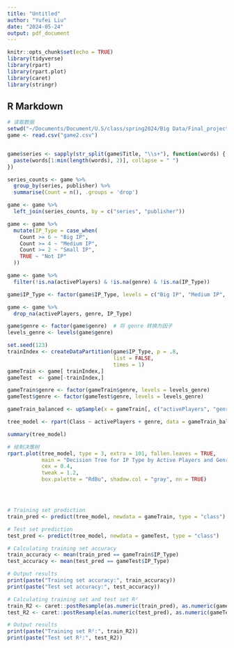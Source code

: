 ```yaml
---
title: "Untitled"
author: "Yufei Liu"
date: "2024-05-24"
output: pdf_document
---
```


```r
knitr::opts_chunk$set(echo = TRUE)
library(tidyverse)
library(rpart)
library(rpart.plot)
library(caret)
library(stringr)
```

## R Markdown

```r
# 读取数据
setwd("~/Documents/Document/U.S/class/spring2024/Big Data/Final_project")
game <- read.csv("game2.csv")


game$series <- sapply(str_split(game$Title, "\\s+"), function(words) {
  paste(words[1:min(length(words), 2)], collapse = " ")
})

series_counts <- game %>%
  group_by(series, publisher) %>%
  summarise(Count = n(), .groups = 'drop')

game <- game %>%
  left_join(series_counts, by = c("series", "publisher"))

game <- game %>%
  mutate(IP_Type = case_when(
    Count >= 6 ~ "Big IP",
    Count >= 4 ~ "Medium IP",
    Count >= 2 ~ "Small IP",
    TRUE ~ "Not IP"
  ))

game <- game %>%
  filter(!is.na(activePlayers) & !is.na(genre) & !is.na(IP_Type))

game$IP_Type <- factor(game$IP_Type, levels = c("Big IP", "Medium IP", "Small IP", "Not IP"))

game <- game %>%
  drop_na(activePlayers, genre, IP_Type)

game$genre <- factor(game$genre)  # 将 genre 转换为因子
levels_genre <- levels(game$genre)

set.seed(123)
trainIndex <- createDataPartition(game$IP_Type, p = .8, 
                                  list = FALSE, 
                                  times = 1)
gameTrain <- game[ trainIndex,]
gameTest  <- game[-trainIndex,]

gameTrain$genre <- factor(gameTrain$genre, levels = levels_genre)
gameTest$genre <- factor(gameTest$genre, levels = levels_genre)

gameTrain_balanced <- upSample(x = gameTrain[, c("activePlayers", "genre")], y = gameTrain$IP_Type)

tree_model <- rpart(Class ~ activePlayers + genre, data = gameTrain_balanced, method = "class")

summary(tree_model)

# 绘制决策树
rpart.plot(tree_model, type = 3, extra = 101, fallen.leaves = TRUE, 
           main = "Decision Tree for IP Type by Active Players and Genre",
           cex = 0.4, 
           tweak = 1.2,
           box.palette = "RdBu", shadow.col = "gray", nn = TRUE)




```

```{}
```

```r
# Training set prediction
train_pred <- predict(tree_model, newdata = gameTrain, type = "class")

# Test set prediction
test_pred <- predict(tree_model, newdata = gameTest, type = "class")

# Calculating training set accuracy
train_accuracy <- mean(train_pred == gameTrain$IP_Type)
test_accuracy <- mean(test_pred == gameTest$IP_Type)

# Output results
print(paste("Training set accuracy:", train_accuracy))
print(paste("Test set accuracy:", test_accuracy))

# Calculating training set and test set R²
train_R2 <- caret::postResample(as.numeric(train_pred), as.numeric(gameTrain$IP_Type))["Rsquared"]
test_R2 <- caret::postResample(as.numeric(test_pred), as.numeric(gameTest$IP_Type))["Rsquared"]

# Output results
print(paste("Training set R²:", train_R2))
print(paste("Test set R²:", test_R2))
```
